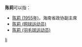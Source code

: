'''陈莉'''可以指：
* [[陈莉_(1955年)|陈莉 (1955年)]]，海南省政协副主席
* [[陈莉_(网球运动员)|陈莉 (网球运动员)]]
* [[陈莉_(羽毛球运动员)|陈莉 (羽毛球运动员)]]

{{disambig}}
[[Category:二字陈姓人名消歧义|li]]